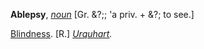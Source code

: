 '''Ablepsy''', ''[[noun (part of speech)|noun]]'' [Gr. &?;; 'a priv. + &?; to see.]

[[Blindness]]. [R.] ''[[Urquhart (source)|Urquhart]].''